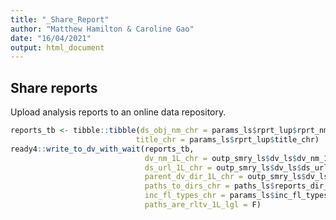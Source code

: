 ```yaml
---
title: "_Share_Report"
author: "Matthew Hamilton & Caroline Gao"
date: "16/04/2021"
output: html_document
---
```


## Share reports
Upload analysis reports to an online data repository.

```r
reports_tb <- tibble::tibble(ds_obj_nm_chr = params_ls$rprt_lup$rprt_nms_chr, 
                            title_chr = params_ls$rprt_lup$title_chr) 
ready4::write_to_dv_with_wait(reports_tb, 
                              dv_nm_1L_chr = outp_smry_ls$dv_ls$dv_nm_1L_chr, 
                              ds_url_1L_chr = outp_smry_ls$dv_ls$ds_url_1L_chr,
                              parent_dv_dir_1L_chr = outp_smry_ls$dv_ls$parent_dv_dir_1L_chr, 
                              paths_to_dirs_chr = paths_ls$reports_dir_1L_chr, 
                              inc_fl_types_chr = params_ls$inc_fl_types_chr, 
                              paths_are_rltv_1L_lgl = F)
```
